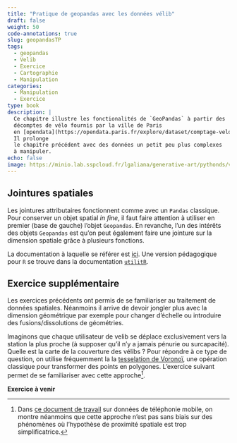 ```yaml
---
title: "Pratique de geopandas avec les données vélib"
draft: false
weight: 50
code-annotations: true
slug: geopandasTP
tags:
  - geopandas
  - Velib
  - Exercice
  - Cartographie
  - Manipulation
categories:
  - Manipulation
  - Exercice
type: book
description: |
  Ce chapitre illustre les fonctionalités de `GeoPandas` à partir des
  décomptes de vélo fournis par la ville de Paris
  en [opendata](https://opendata.paris.fr/explore/dataset/comptage-velo-donnees-compteurs/map/?disjunctive.id_compteur&disjunctive.nom_compteur&disjunctive.id&disjunctive.name&basemap=jawg.dark&location=12,48.85855,2.33754).
  Il prolonge
  le chapitre précédent avec des données un petit peu plus complexes
  à manipuler.
echo: false
image: https://minio.lab.sspcloud.fr/lgaliana/generative-art/pythonds/velib.png
---
```




## Jointures spatiales

Les jointures attributaires fonctionnent comme avec un `Pandas` classique.
Pour conserver un objet spatial *in fine*, il faut faire attention à utiliser en premier (base de gauche) l'objet `Geopandas`.
En revanche, l'un des intérêts des objets `Geopandas` est qu'on peut également faire une jointure sur la dimension spatiale grâce à plusieurs fonctions. 

La documentation à laquelle se référer est [ici](https://geopandas.org/mergingdata.html#spatial-joins). 
Une version pédagogique pour `R` se trouve dans la documentation [`utilitR`](https://www.book.utilitr.org/03_fiches_thematiques/fiche_donnees_spatiales#joindre-des-donn%C3%A9es-g%C3%A9ographiques-et-attributaires). 





## Exercice supplémentaire

Les exercices précédents ont permis de se familiariser au traitement de données
spatiales. Néanmoins il arrive de devoir jongler plus avec la
dimension géométrique par exemple pour changer d'échelle ou introduire
des fusions/dissolutions de géométries.

Imaginons que chaque utilisateur de velib se déplace exclusivement
vers la station la plus proche (à supposer qu'il n'y a jamais pénurie
ou surcapacité). Quelle est la carte de la couverture des vélibs ? 
Pour répondre à ce type de question, on utilise fréquemment la
la [tesselation de Voronoï](https://fr.wikipedia.org/wiki/Diagramme_de_Vorono%C3%AF),
une opération classique pour transformer des points en polygones. L'exercice suivant
permet de se familiariser avec cette approche[^notevoronoi].


[^notevoronoi]: Dans [ce document de travail](https://www.insee.fr/en/statistiques/4925202) sur données de téléphonie mobile, on montre néanmoins que cette approche n'est pas sans biais
sur des phénomènes où l'hypothèse de proximité spatiale est
trop simplificatrice.


__Exercice à venir__
